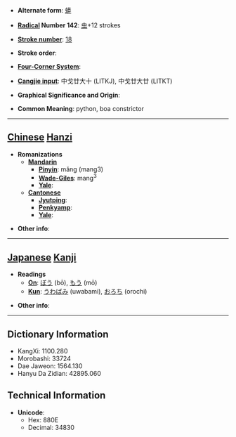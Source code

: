 * '''Alternate form''': [[蟒]]

* '''[[Wiktionary:Chinese radical index| Radical]] Number 142''': [[Wiktionary:Chinese radical index 虫|虫]]+12 strokes

* '''[[Wiktionary:Chinese total strokes index|Stroke number]]''': [[Wiktionary:Chinese total strokes index 18|18]]

* '''Stroke order''': 

* '''[[Wiktionary:Chinese four corner index|Four-Corner System]]''': 

* '''[[Wiktionary:Chinese Cangjie index|Cangjie input]]''': 中戈廿大十 (LITKJ), 中戈廿大廿 (LITKT)

* '''Graphical Significance and Origin''': 

* '''Common Meaning''': python, boa constrictor

----

== [[Chinese]] [[Hanzi]] ==

* '''Romanizations'''
** '''[[Mandarin]]'''
*** '''[[Pinyin]]''': mǎng (mang3)
*** '''[[Wade-Giles]]''': mang<sup>3</sup>
*** '''[[Yale]]''': 
** '''[[Cantonese]]'''
*** '''[[Jyutping]]''':
*** '''[[Penkyamp]]''': 
*** '''[[Yale]]''': 

* '''Other info''': 

----

== [[Japanese]] [[Kanji]] ==

* '''Readings'''
** '''[[On]]''': [[ぼう]] (bō), [[もう]] (mō)
** '''[[Kun]]''': [[うわばみ]] (uwabami), [[おろち]] (orochi)

* '''Other info''':  

----

== Dictionary Information ==

* KangXi: 1100.280
* Morobashi: 33724
* Dae Jaweon: 1564.130
* Hanyu Da Zidian: 42895.060

== Technical Information ==

* '''Unicode''':
** Hex: 880E
** Decimal: 34830